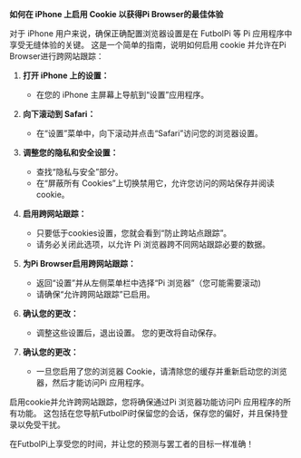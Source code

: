 **如何在 iPhone 上启用 Cookie 以获得Pi Browser的最佳体验**

对于 iPhone 用户来说，确保正确配置浏览器设置是在 FutbolPi 等 Pi 应用程序中享受无缝体验的关键。 这是一个简单的指南，说明如何启用 cookie 并允许在Pi Browser进行跨网站跟踪：

1. **打开 iPhone 上的设置：**

   - 在您的 iPhone 主屏幕上导航到“设置”应用程序。

2. **向下滚动到 Safari：**

   - 在“设置”菜单中，向下滚动并点击“Safari”访问您的浏览器设置。

3. **调整您的隐私和安全设置：**

   - 查找“隐私与安全”部分。
   - 在“屏蔽所有 Cookies”上切换禁用它，允许您访问的网站保存并阅读cookie。

4. **启用跨网站跟踪：**

   - 只要低于cookies设置，您就会看到“防止跨站点跟踪”。
   - 请务必关闭此选项，以允许 Pi 浏览器跨不同网站跟踪必要的数据。

5. **为Pi Browser启用跨网站跟踪：**

   - 返回“设置”并从左侧菜单栏中选择“Pi 浏览器”（您可能需要滚动)
   - 请确保“允许跨网站跟踪”已启用。

6. **确认您的更改：**

   - 调整这些设置后，退出设置。 您的更改将自动保存。

7. **确认您的更改：**
   - 一旦您启用了您的浏览器 Cookie，请清除您的缓存并重新启动您的浏览器，然后才能访问Pi 应用程序。

启用cookie并允许跨网站跟踪，您将确保通过Pi 浏览器功能访问Pi 应用程序的所有功能。 这包括在您导航FutbolPi时保留您的会话，保存您的偏好，并且保持登录以免受干扰。

在FutbolPi上享受您的时间，并让您的预测与罢工者的目标一样准确！
